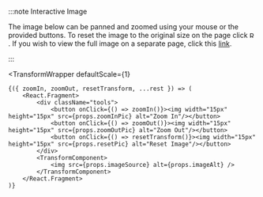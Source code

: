 

:::note Interactive Image

The image below can be panned and zoomed using your mouse or the provided buttons.
To reset the image to the original size on the page click <img width="12px" height="12px" src={props.resetPic} alt="Reset Image"/>.
If you wish to view the full image on a separate page, click this <a href={props.imageSource} target="_blank" rel="noopener noreferrer">link</a>.

:::

<TransformWrapper 
    defaultScale={1}
>
    {({ zoomIn, zoomOut, resetTransform, ...rest }) => (
        <React.Fragment>
            <div className="tools">
                <button onClick={() => zoomIn()}><img width="15px" height="15px" src={props.zoomInPic} alt="Zoom In"/></button>
                <button onClick={() => zoomOut()}><img width="15px" height="15px" src={props.zoomOutPic} alt="Zoom Out"/></button>
                <button onClick={() => resetTransform()}><img width="15px" height="15px" src={props.resetPic} alt="Reset Image"/></button>
            </div>
            <TransformComponent>
                <img src={props.imageSource} alt={props.imageAlt} />
            </TransformComponent>
        </React.Fragment>
    )}
</TransformWrapper>
